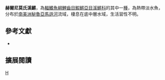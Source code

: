{{Speciesbox 
| taxon = Moema hellneri
| status = NE
| status_system = IUCN3.1
| authority =  [[Costa|Costa]], 2003
| synonyms = 
}}
'''赫爾尼莫氏溪鱂'''，為[[輻鰭魚綱|輻鰭魚綱]][[鯉齒目|鯉齒目]][[鰕鱂亞目|鰕鱂亞目]][[溪鱂科|溪鱂科]]的其中一[[種|種]]，為熱帶淡水魚，分布於[[南美洲|南美洲]][[秘魯|秘魯]][[亞馬遜河|亞馬遜河]]流域，棲息在底中層水域，生活習性不明。
== 參考文獻 ==
*{{FishBase_species|genus=Moema|species=hellneri|year=2014|month=9}}

== 擴展閱讀 ==
{{refbegin}}
{{wikispecies-inline|Moema hellneri|赫爾尼莫氏溪鱂}}
{{refend}}
{{Taxonbar|from=Q5722561}}

[[Category:莫氏溪鱂屬|H]]


{{魚類小作品}}